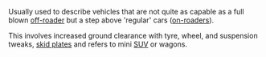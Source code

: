 {{copy to wiktionary}}
{{unsourced|date=August 2007}}
{{wikify}}
Usually used to describe vehicles that are not quite as capable as a full blown [[off-roader]] but a step above 'regular' cars ([[on-roaders]]).

This involves increased ground clearance with tyre, wheel, and suspension tweaks, [[skid plates]] and refers to mini [[SUV]] or wagons.
{{stub}}